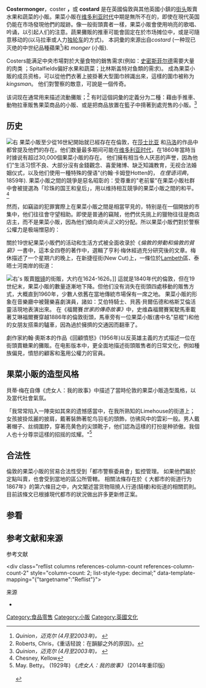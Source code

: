 '''Costermonger'''，coster '''，'''或 '''costard''' 是在英國倫敦與其他英國小鎮的[[小販|街头]]販賣水果和蔬菜的小販。果菜小販在[[维多利亚时代|维多利亚时代]]中期是無所不在的，即使在現代英国仍能在市场發現他們的蹤跡。像一般街頭賣者一樣，果菜小販會使用响亮的歌唱、吟诵，以引起人们的注意。蔬果攤販的推車可能會固定在於市场摊位中，或是可隨意移动的(以马拉車或人力[[獨輪車|独轮车]]的方式)。 本詞彙的來源出自''costard'' (一种现已灭绝的中世纪品種蘋果<ref name="www2003"><cite class="citation web">Quinion，迈克尔 (4月至2003年)。 </cite></ref>)和 ''monger'' (小販).

Costers能满足中央市場對於大量食物的銷售需求(例如：[[史密斯菲爾德_(倫敦)|史密斯菲尔德]]需要大量的肉类 ；Spitalfields偏好水果和蔬菜；比林斯盖特对鱼類的需求)。 成為果菜小販的成员资格，可以從他們衣著上披掛著大型圍巾辨識出來，這樣的圍巾被称为 ''kingsman''。 他们對警察的敵意，可說是一個传奇。

该词现在通常用来描述流動攤販；<ref>Roberts, Chris，《重话轻說：在韻腳之外的原因》。</ref> 有时這個詞彙的定義分为二種：藉由手推車、動物拉車販售果菜商品的小販、或是把商品放置在籃子中揹著到處兜售的小販。<ref name="www2003"><cite class="citation web">Quinion，迈克尔 (4月至2003年)。 </cite></ref>

== 历史 ==
[[File:Moillon,_Louise_-_The_Fruit_and_Vegetable_Costermonger_-_1631.jpg|右]]
果菜小販至少從16世紀開始就已經存在在倫敦，在[[威廉·莎士比亚|莎士比亚]] 和[[克里斯托弗·馬洛|马洛]]的作品中都曾提及他們的存在。他们数量最多期间可能在[[维多利亚时代|维多利亚时代]]，在1860年當時当时據说有超过30,000個果菜小販的存在。 他们擁有相当令人厌恶的声誉，因為他们"生活习惯不良、大部分沒有金錢觀念、喜愛赌博、缺乏知識教育，无视合法婚姻仪式，以及他们使用一種特殊的俚语"(约翰‧卡姆登Hotten的， ''在俚语词典''，1859年). 果菜小販之間的競爭是惡名昭彰的：受尊重的"老前輩"在果菜小販社群中會被提選為「珍珠的国王和皇后」，用以维持相互競爭的果菜小販之間的和平。<ref>Chesney, Kellow</ref>

然而，如竊盜的犯罪實際上在果菜小販之間是相當罕見的，特别是在一個開放的市集中，他们往往會守望相助。即使是普通的竊賊，他們优先挑上的獵物往往是商店店主，而不是果菜小販，因為他们傾向''街头正义''的分配。所以果菜小販們對於警察公權力是极端憎惡的：

關於19世紀果菜小販們的活动和生活方式被全面收录於《''倫敦的勞動和倫敦的貧窮》''一書中，這本全四卷的著作中，選輯了亨利‧梅休經過充分研究後的文章。梅休描述了一个星期六的晚上，在新捷徑街(New Cut)上，一條位於[[兰贝斯|Lambeth]]區、泰晤士河南岸的街道：  

[[File:Rembrandt_van_Rijn,_The_spectacle-pedlar,_circa_1624–1625,_Museum_De_Lakenhal,_Leiden.jpg|右]]'s 販賣[[眼鏡|眼镜]]的街販，大约在1624-1626。]]
這就是1840年代的倫敦，但在19世纪末，果菜小販的數量逐漸地下降。但他们没有消失在街頭四處移動的販售方式，大概直到1960年，少數人依舊在當地傳統市場保有一席之地。 果菜小販的形象在音樂廳中被聲樂喜劇演員，諸如：艾伯特騎士、貝茜‧貝爾伍德和格斯艾倫活靈活現地表演出來。 在《福爾賽''世家的傳奇故事》''中，史维森福爾賽駕駛馬車載著艾琳福爾賽穿越1886年的倫敦街頭，馬車旁有一位果菜小販(書中名"惡棍")和他的女朋友搭乘的驢車，因為過於擁擠的交通因而翻車了。

劇作家約翰‧奧斯本的作品《回顧憤怒》(1956年)以反英雄主義的方式描述一位在街頭賣糖果的攤販。在电影版本中，更全面地描述街頭販售者的日常文化，例如種族偏見，憤怒的顧客和濫用公權力的官員。

== 果菜小販的造型风格 ==
貝蒂‧梅在自傳《虎女人：我的故事》中描述了當時伦敦的果菜小販造型風格，以及當代社會氣氛。

「我常常陷入一陣突如其來的遗憾感當中，在我所熟知的Limehouse的街道上；女孩披掛炫麗的披肩，戴著裝飾著鸵鸟羽毛的頭飾，彷彿风中的雲彩一般。男人戴著帽子、丝绸圍脖，穿著亮黄色的尖頭靴子，他们認為這樣的打扮是种骄傲。我個人也十分尊崇這樣的招摇的炫耀。"<ref name="May">May. Betty。 (1929年) 《''虎女人：我的故事》'' (2014年重印版)<br>
<br>
</ref>

== 合法性 ==
倫敦的果菜小販的贸易合法性受到「都市警察委員會」監控管理。 如果他們屬於定點叫賣，也會受到當地的區公所管轄。 相關法條存在於《 大都市的街道行为1867年》的第六條目之中，內文闡述當货物阻撓人行道(騎樓)和街道的相關罰則。目前該條文已根據現代都市的狀況做出許多更新修正案。

== 参看 ==

== 参考文献和来源 ==
; 参考文献
<div class="reflist columns references-column-count references-column-count-2" style="column-count: 2; list-style-type: decimal;" data-template-mapping="{"targetname":"Reflist"}"><references /></div>
; 来源
* {{大英百科十一版|title=Coster-monger|url=http://www.1911encyclopedia.org/Coster-monger}}
[[Category:食品零售|Category:食品零售]]
[[Category:小販|Category:小販]]
[[Category:英國文化|Category:英國文化]]